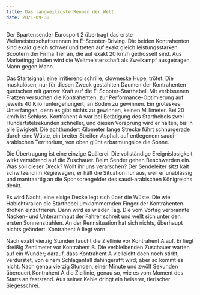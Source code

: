 ```yaml
---
title: Das langweiligste Rennen der Welt
date: 2021-09-30
---
```

Der Spartensender Eurosport 2 übertragt das erste Weltmeisterschaftsrennen im E-Scooter-Driving. Die beiden Kontrahenten sind exakt gleich schwer und treten auf exakt gleich leistungsstarken Scootern der Firma Tier an, die auf exakt 20 km/h gedrosselt sind. Aus Marketinggründen wird die Weltmeisterschaft als Zweikampf ausgetragen, Mann gegen Mann. 

Das Startsignal, eine irritierend schrille, clowneske Hupe, trötet. Die muskulösen, nur für diesen Zweck gestählten Daumen der Kontrahenten quetschen mit ganzer Kraft auf die E-Scooter-Starthebel. Mit verbissenen Fratzen versuchen die Kontrahenten, zur Performance-Optimierung auf jeweils 40 Kilo runtergehungert, an Boden zu gewinnen. Ein groteskes Unterfangen, denn es gibt nichts zu gewinnen, keinen Millimeter. Bei 20 km/h ist Schluss. Kontrahent A war bei Betätigung des Starthebels zwei Hundertstelsekunden schneller, und diesen Vorsprung wird er halten, bis in alle Ewigkeit. Die achthundert Kilometer lange Strecke führt schnurgerade durch eine Wüste, ein breiter Streifen Asphalt auf entlegenem saudi-arabischen Territorium, von oben glüht erbarmungslos die Sonne. 

Die Übertragung ist eine einzige Quälerei. Die vollständige Ereignislosigkeit wirkt verstörend auf die Zuschauer. Beim Sender gehen Beschwerden ein. Was soll dieser Dreck? Wollt ihr uns verarschen? Der Sendeleiter sitzt kalt schwitzend im Regiewagen, er hält die Situation nur aus, weil er unablässig und mantraartig an die Sponsorengelder des saudi-arabischen Königreichs denkt.

Es wird Nacht, eine eisige Decke legt sich über die Wüste. Die wie Habichtkrallen die Starthebel umklammernden Finger der Kontrahenten drohen einzufrieren. Dann wird es wieder Tag. Die vom Vortag verbrannte Nacken- und Unterarmhaut der Fahrer schreit und wellt sich unter den ersten Sonnenstrahlen. An der Rennsituation hat sich nichts, überhaupt nichts geändert. Kontrahent A liegt vorn.

Nach exakt vierzig Stunden taucht die Ziellinie vor Kontrahent A auf. Er liegt dreißig Zentimeter vor Kontrahent B. Die verbleibenden Zuschauer warten auf ein Wunder; darauf, dass Kontrahent A vielleicht doch noch stirbt, verdurstet, von einem Schlaganfall dahingerafft wird; aber so kommt es nicht. Nach genau vierzig Stunden, einer Minute und zwölf Sekunden überquert Kontrahent A die Ziellinie, genau so, wie es vom Moment des Starts an feststand. Aus seiner Kehle dringt ein heiserer, tierischer Siegesschrei.
